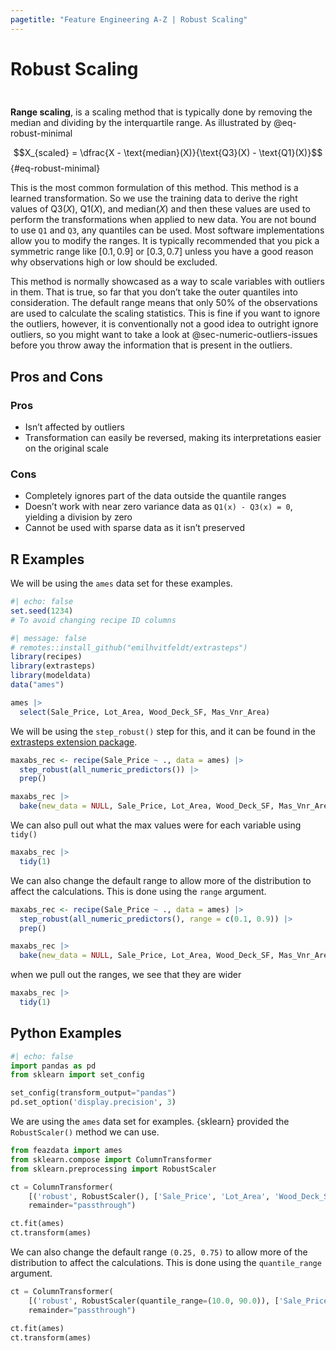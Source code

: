 ```yaml
---
pagetitle: "Feature Engineering A-Z | Robust Scaling"
---
```


# Robust Scaling {#sec-numeric-robust}

::: {style="visibility: hidden; height: 0px;"}
## Robust Scaling
:::

**Range scaling**, is a scaling method that is typically done by removing the median and dividing by the interquartile range. As illustrated by @eq-robust-minimal

$$X_{scaled} = \dfrac{X - \text{median}(X)}{\text{Q3}(X) - \text{Q1}(X)}$$ {#eq-robust-minimal}

This is the most common formulation of this method. This method is a learned transformation. So we use the training data to derive the right values of $\text{Q3}(X)$, $\text{Q1}(X)$, and $\text{median}(X)$ and then these values are used to perform the transformations when applied to new data. You are not bound to use `Q1` and `Q3`, any quantiles can be used. Most software implementations allow you to modify the ranges. It is typically recommended that you pick a symmetric range like $[0.1, 0.9]$ or $[0.3, 0.7]$ unless you have a good reason why observations high or low should be excluded.

This method is normally showcased as a way to scale variables with outliers in them. That is true, so far that you don't take the outer quantiles into consideration. The default range means that only 50% of the observations are used to calculate the scaling statistics. This is fine if you want to ignore the outliers, however, it is conventionally not a good idea to outright ignore outliers, so you might want to take a look at @sec-numeric-outliers-issues before you throw away the information that is present in the outliers.

## Pros and Cons

### Pros

-   Isn't affected by outliers
-   Transformation can easily be reversed, making its interpretations easier on the original scale

### Cons

-   Completely ignores part of the data outside the quantile ranges
-   Doesn't work with near zero variance data as `Q1(x) - Q3(x) = 0`, yielding a division by zero
-   Cannot be used with sparse data as it isn't preserved

## R Examples

We will be using the `ames` data set for these examples.

```r
#| echo: false
set.seed(1234)
# To avoid changing recipe ID columns
```

```r
#| message: false
# remotes::install_github("emilhvitfeldt/extrasteps")
library(recipes)
library(extrasteps)
library(modeldata)
data("ames")

ames |>
  select(Sale_Price, Lot_Area, Wood_Deck_SF, Mas_Vnr_Area)
```

We will be using the `step_robust()` step for this, and it can be found in the [extrasteps extension package](https://github.com/EmilHvitfeldt/extrasteps/).

```r
maxabs_rec <- recipe(Sale_Price ~ ., data = ames) |>
  step_robust(all_numeric_predictors()) |>
  prep()

maxabs_rec |>
  bake(new_data = NULL, Sale_Price, Lot_Area, Wood_Deck_SF, Mas_Vnr_Area)
```

We can also pull out what the max values were for each variable using `tidy()`

```r
maxabs_rec |>
  tidy(1)
```

We can also change the default range to allow more of the distribution to affect the calculations. This is done using the `range` argument.

```r
maxabs_rec <- recipe(Sale_Price ~ ., data = ames) |>
  step_robust(all_numeric_predictors(), range = c(0.1, 0.9)) |>
  prep()

maxabs_rec |>
  bake(new_data = NULL, Sale_Price, Lot_Area, Wood_Deck_SF, Mas_Vnr_Area)
```

when we pull out the ranges, we see that they are wider

```r
maxabs_rec |>
  tidy(1)
```

## Python Examples

```python
#| echo: false
import pandas as pd
from sklearn import set_config

set_config(transform_output="pandas")
pd.set_option('display.precision', 3)
```

We are using the `ames` data set for examples. {sklearn} provided the `RobustScaler()` method we can use. 

```python
from feazdata import ames
from sklearn.compose import ColumnTransformer
from sklearn.preprocessing import RobustScaler

ct = ColumnTransformer(
    [('robust', RobustScaler(), ['Sale_Price', 'Lot_Area', 'Wood_Deck_SF',  'Mas_Vnr_Area'])], 
    remainder="passthrough")

ct.fit(ames)
ct.transform(ames)
```

We can also change the default range `(0.25, 0.75)` to allow more of the distribution to affect the calculations. This is done using the `quantile_range` argument.

```python
ct = ColumnTransformer(
    [('robust', RobustScaler(quantile_range=(10.0, 90.0)), ['Sale_Price', 'Lot_Area', 'Wood_Deck_SF',  'Mas_Vnr_Area'])], 
    remainder="passthrough")

ct.fit(ames)
ct.transform(ames)
```